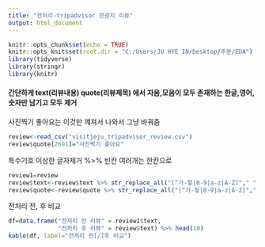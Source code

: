 ---
title: "전처리-tripadvisor 관광지 리뷰"
output: html_document
---

```{r setup, include=FALSE}
knitr::opts_chunk$set(echo = TRUE)
knitr::opts_knit$set(root.dir = "C:/Users/JU HYE IN/Desktop/주분/EDA")
library(tidyverse)
library(stringr)
library(knitr)
```

#### 간단하게 text(리뷰내용) quote(리뷰제목) 에서 자음,모음이 모두 존재하는 한글,영어,숫자만 남기고 모두 제거

  사진찍기 좋아요는 이것만 꺠져서 나와서 그냥 바꿔줌
```{r}
review<-read_csv("visitjeju_tripadvisor_review.csv")
review$quote[2691]="사진찍기 좋아요"
```
  
  특수기호 이상한 글자제거 %>%  빈칸 여러개는 한칸으로
```{r}
review1=review
review$text<-review$text %>% str_replace_all("[^가-힣|0-9|a-z|A-Z]"," ") %>% str_replace_all("[ ]+"," ") 
review$quote<-review$quote %>% str_replace_all("[^가-힣|0-9|a-z|A-Z]"," ")%>% str_replace_all("[ ]+"," ") 
```

전처리 전, 후 비교
```{r}
df=data.frame("전저리 전 리뷰" = review1$text,
              "전처리 후 리뷰" = review$text) %>% head(10)
kable(df, label="전처리 전[/]후 비교")
```